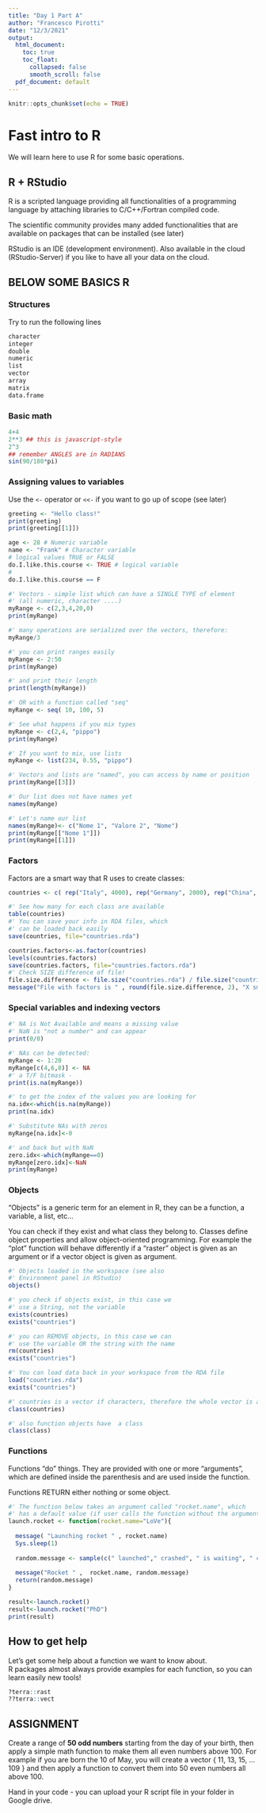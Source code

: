```yaml
---
title: "Day 1 Part A"
author: "Francesco Pirotti"
date: "12/3/2021"
output: 
  html_document:
    toc: true 
    toc_float:
      collapsed: false
      smooth_scroll: false
  pdf_document: default
---
```


```r
knitr::opts_chunk$set(echo = TRUE)
```

# Fast intro to R

We will learn here to use R for some basic operations.

## R + RStudio 

R is a scripted language providing all functionalities of a programming language by attaching libraries to C/C++/Fortran compiled code. 

The scientific community provides many added functionalities that are available on packages that can be installed (see later)

RStudio is an IDE (development environment). Also available in the cloud (RStudio-Server) if you like to have all your data on the cloud. 



## BELOW SOME BASICS R



### Structures

Try to run the following lines 
```r
character
integer
double
numeric
list
vector
array
matrix
data.frame
```
 

### Basic math

```r
4+4
2**3 ## this is javascript-style
2^3
## remember ANGLES are in RADIANS
sin(90/180*pi) 

```

### Assigning values to variables

Use the ```<-``` operator or ```<<-``` if you want to go up of scope (see later)


```r

greeting <- "Hello class!"
print(greeting)
print(greeting[[1]])

age <- 28 # Numeric variable
name <- "Frank" # Character variable
# logical values TRUE or FALSE
do.I.like.this.course <- TRUE # logical variable
# 
do.I.like.this.course == F

#' Vectors - simple list which can have a SINGLE TYPE of element
#' (all numeric, character ....)
myRange <- c(2,3,4,20,0)
print(myRange)

#' many operations are serialized over the vectors, therefore:
myRange/3

#' you can print ranges easily
myRange <- 2:50
print(myRange)

#' and print their length
print(length(myRange))

#' OR with a function called "seq"
myRange <- seq( 10, 100, 5)

#' See what happens if you mix types
myRange <- c(2,4, "pippo")
print(myRange)

#' If you want to mix, use lists
myRange <- list(234, 0.55, "pippo")

#' Vectors and lists are "named", you can access by name or position
print(myRange[[3]])

#' Our list does not have names yet
names(myRange)

#' Let's name our list
names(myRange)<- c("Nome 1", "Valore 2", "Nome")
print(myRange[["Nome 1"]])
print(myRange[[1]])


```

### Factors 

Factors are a smart way that R uses to create classes:

```r

countries <- c( rep("Italy", 4000), rep("Germany", 2000), rep("China", 1000), rep("India", 1000)  )

#' See how many for each class are available
table(countries)
#' You can save your info in RDA files, which 
#' can be loaded back easily  
save(countries, file="countries.rda")

countries.factors<-as.factor(countries)
levels(countries.factors)
save(countries.factors, file="countries.factors.rda")
#' Check SIZE difference of file!
file.size.difference <- file.size("countries.rda") / file.size("countries.factors.rda")
message("File with factors is " , round(file.size.difference, 2), "X smaller than file with full characters")

```

### Special variables and indexing vectors

```r

#' NA is Not Available and means a missing value
#' NaN is "not a number" and can appear
print(0/0)

#' NAs can be detected:
myRange <- 1:20
myRange[c(4,6,8)] <- NA
#' a T/F bitmask - 
print(is.na(myRange))

#' to get the index of the values you are looking for
na.idx<-which(is.na(myRange))
print(na.idx)

#' Substitute NAs with zeros
myRange[na.idx]<-0

#' and back but with NaN
zero.idx<-which(myRange==0)
myRange[zero.idx]<-NaN
print(myRange)


```


### Objects

"Objects" is a generic term for an element in R, they can be a function, a variable, a list, etc...   
 
You can check if they exist and what class they belong to. Classes define object properties and allow object-oriented programming. For example the "plot" function will behave differently if a "raster" object is given as an argument or if a vector object is given as argument.    

```r
#' Objects loaded in the workspace (see also 
#' Environment panel in RStudio)
objects()

#' you check if objects exist, in this case we 
#' use a String, not the variable
exists(countries)
exists("countries")

#' you can REMOVE objects, in this case we can 
#' use the variable OR the string with the name
rm(countries)
exists("countries")

#' You can load data back in your workspace from the RDA file
load("countries.rda")
exists("countries")

#' countries is a vector if characters, therefore the whole vector is a "character" class
class(countries)

#' also function objects have  a class
class(class)

```
### Functions  

Functions "do" things. They are provided with one or more "arguments", which are defined inside the parenthesis and are used inside the function.

Functions RETURN either nothing or some object. 

```r
#' The function below takes an argument called "rocket.name", which 
#' has a default value (if user calls the function without the argument)
launch.rocket <- function(rocket.name="LoVe"){
  
  message( "Launching rocket " , rocket.name)
  Sys.sleep(1)
  
  random.message <- sample(c(" launched"," crashed", " is waiting", " currently under maintainance"), 1)
  
  message("Rocket " ,  rocket.name, random.message)
  return(random.message)
}

result<-launch.rocket()
result<-launch.rocket("PhD")
print(result)

```


## How to get help 

Let's get some help about a function we want to know about.  
R packages almost always provide examples for each function, so you can learn easily new tools!

```r
 
?terra::rast
??terra::vect

```


## ASSIGNMENT
 
Create a range of **50 odd numbers** starting from the day of your birth, then apply a simple math function to  make them all even numbers above 100.  For example if you are born the 10 of May, you will create a vector { 11, 13, 15, ... 109 } and then apply a function to convert them into 50 even numbers all above 100.

Hand in your code - you can upload your R script file in your folder in Google drive.




